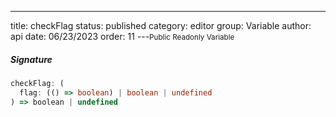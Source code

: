---
title: checkFlag
status: published
category: editor
group: Variable
author: api
date: 06/23/2023
order: 11
---<Small>Public Readonly Variable</Small>




##### Signature


```ts
checkFlag: (
  flag: (() => boolean) | boolean | undefined
) => boolean | undefined
```

